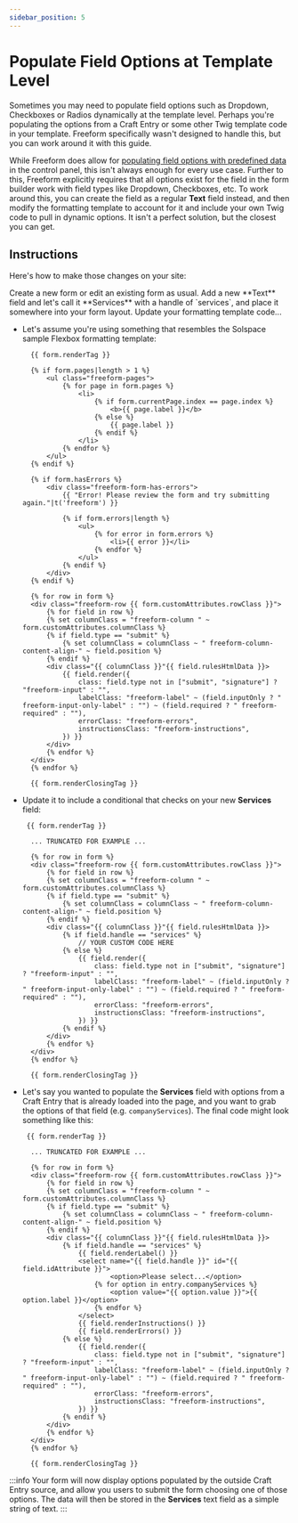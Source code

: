 ```yaml
---
sidebar_position: 5
---
```



# Populate Field Options at Template Level

Sometimes you may need to populate field options such as Dropdown, Checkboxes or Radios dynamically at the template level. Perhaps you're populating the options from a Craft Entry or some other Twig template code in your template. Freeform specifically wasn't designed to handle this, but you can work around it with this guide.

While Freeform does allow for [populating field options with predefined data](../../forms/fields#populating-fields-with-elements--predefined-options) in the control panel, this isn't always enough for every use case. Further to this, Freeform explicitly requires that all options exist for the field in the form builder work with field types like Dropdown, Checkboxes, etc. To work around this, you can create the field as a regular **Text** field instead, and then modify the formatting template to account for it and include your own Twig code to pull in dynamic options. It isn't a perfect solution, but the closest you can get.

## Instructions

Here's how to make those changes on your site:

<VerticalStepWrapper>
<StepMarkdown stepTitle="Step 1">
Create a new form or edit an existing form as usual. Add a new **Text** field and let's call it **Services** with a handle of `services`, and place it somewhere into your form layout.

</StepMarkdown>
<StepMarkdown stepTitle="Step 2">
Update your formatting template code...

- Let's assume you're using something that resembles the Solspace sample Flexbox formatting template:

  ```twig showLineNumbers
    {{ form.renderTag }}

    {% if form.pages|length > 1 %}
        <ul class="freeform-pages">
            {% for page in form.pages %}
                <li>
                    {% if form.currentPage.index == page.index %}
                        <b>{{ page.label }}</b>
                    {% else %}
                        {{ page.label }}
                    {% endif %}
                </li>
            {% endfor %}
        </ul>
    {% endif %}

    {% if form.hasErrors %}
        <div class="freeform-form-has-errors">
            {{ "Error! Please review the form and try submitting again."|t('freeform') }}

            {% if form.errors|length %}
                <ul>
                    {% for error in form.errors %}
                        <li>{{ error }}</li>
                    {% endfor %}
                </ul>
            {% endif %}
        </div>
    {% endif %}

    {% for row in form %}
    <div class="freeform-row {{ form.customAttributes.rowClass }}">
        {% for field in row %}
        {% set columnClass = "freeform-column " ~ form.customAttributes.columnClass %}
        {% if field.type == "submit" %}
            {% set columnClass = columnClass ~ " freeform-column-content-align-" ~ field.position %}
        {% endif %}
        <div class="{{ columnClass }}"{{ field.rulesHtmlData }}>
            {{ field.render({
                class: field.type not in ["submit", "signature"] ? "freeform-input" : "",
                labelClass: "freeform-label" ~ (field.inputOnly ? " freeform-input-only-label" : "") ~ (field.required ? " freeform-required" : ""),
                errorClass: "freeform-errors",
                instructionsClass: "freeform-instructions",
            }) }}
        </div>
        {% endfor %}
    </div>
    {% endfor %}

    {{ form.renderClosingTag }}
  ```

- Update it to include a conditional that checks on your new **Services** field:

  ```twig showLineNumbers {7-9,11}
   {{ form.renderTag }}

    ... TRUNCATED FOR EXAMPLE ...

    {% for row in form %}
    <div class="freeform-row {{ form.customAttributes.rowClass }}">
        {% for field in row %}
        {% set columnClass = "freeform-column " ~ form.customAttributes.columnClass %}
        {% if field.type == "submit" %}
            {% set columnClass = columnClass ~ " freeform-column-content-align-" ~ field.position %}
        {% endif %}
        <div class="{{ columnClass }}"{{ field.rulesHtmlData }}>
            {% if field.handle == "services" %}
                // YOUR CUSTOM CODE HERE
            {% else %}
                {{ field.render({
                    class: field.type not in ["submit", "signature"] ? "freeform-input" : "",
                    labelClass: "freeform-label" ~ (field.inputOnly ? " freeform-input-only-label" : "") ~ (field.required ? " freeform-required" : ""),
                    errorClass: "freeform-errors",
                    instructionsClass: "freeform-instructions",
                }) }}
            {% endif %}
        </div>
        {% endfor %}
    </div>
    {% endfor %}

    {{ form.renderClosingTag }}
  ```

- Let's say you wanted to populate the **Services** field with options from a Craft Entry that is already loaded into the page, and you want to grab the options of that field (e.g. `companyServices`). The final code might look something like this:

  ```twig showLineNumbers {7-17,19}
   {{ form.renderTag }}

    ... TRUNCATED FOR EXAMPLE ...

    {% for row in form %}
    <div class="freeform-row {{ form.customAttributes.rowClass }}">
        {% for field in row %}
        {% set columnClass = "freeform-column " ~ form.customAttributes.columnClass %}
        {% if field.type == "submit" %}
            {% set columnClass = columnClass ~ " freeform-column-content-align-" ~ field.position %}
        {% endif %}
        <div class="{{ columnClass }}"{{ field.rulesHtmlData }}>
            {% if field.handle == "services" %}
                {{ field.renderLabel() }}
                <select name="{{ field.handle }}" id="{{ field.idAttribute }}">
                        <option>Please select...</option>
                    {% for option in entry.companyServices %}
                        <option value="{{ option.value }}">{{ option.label }}</option>
                    {% endfor %}
                </select>
                {{ field.renderInstructions() }}
                {{ field.renderErrors() }}
            {% else %}
                {{ field.render({
                    class: field.type not in ["submit", "signature"] ? "freeform-input" : "",
                    labelClass: "freeform-label" ~ (field.inputOnly ? " freeform-input-only-label" : "") ~ (field.required ? " freeform-required" : ""),
                    errorClass: "freeform-errors",
                    instructionsClass: "freeform-instructions",
                }) }}
            {% endif %}
        </div>
        {% endfor %}
    </div>
    {% endfor %}

    {{ form.renderClosingTag }}
  ```

</StepMarkdown>
</VerticalStepWrapper>

:::info
Your form will now display options populated by the outside Craft Entry source, and allow you users to submit the form choosing one of those options. The data will then be stored in the **Services** text field as a simple string of text.
:::
